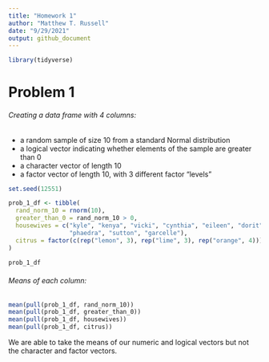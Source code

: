 ```yaml
---
title: "Homework 1"
author: "Matthew T. Russell"
date: "9/29/2021"
output: github_document
---
```


```r
library(tidyverse)
```

# Problem 1

###### Creating a data frame with 4 columns:
* a random sample of size 10 from a standard Normal distribution
* a logical vector indicating whether elements of the sample are greater than 0
* a character vector of length 10
* a factor vector of length 10, with 3 different factor “levels”

```r
set.seed(12551)

prob_1_df <- tibble(
  rand_norm_10 = rnorm(10),
  greater_than_0 = rand_norm_10 > 0,
  housewives = c("kyle", "kenya", "vicki", "cynthia", "eileen", "dorit", "jeana",
                 "phaedra", "sutton", "garcelle"),
  citrus = factor(c(rep("lemon", 3), rep("lime", 3), rep("orange", 4)))
)

```

```r
prob_1_df
```

###### Means of each column:

```r
mean(pull(prob_1_df, rand_norm_10)) 
mean(pull(prob_1_df, greater_than_0))
mean(pull(prob_1_df, housewives))
mean(pull(prob_1_df, citrus))
```

We are able to take the means of our numeric and logical vectors but not the
character and factor vectors. 


